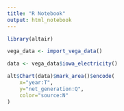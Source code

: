```yaml
---
title: "R Notebook"
output: html_notebook
---
```




```r
library(altair)
```

```r
vega_data <- import_vega_data()

data <- vega_data$iowa_electricity()
```

```r
alt$Chart(data)$mark_area()$encode(
    x="year:T",
    y="net_generation:Q",
    color="source:N"
)
```